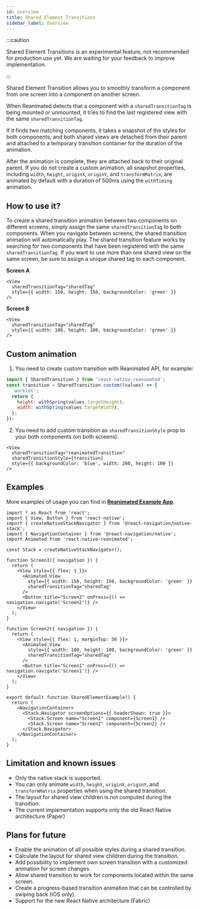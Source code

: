 ```yaml
---
id: overview
title: Shared Element Transitions
sidebar_label: Overview
---
```


:::caution

Shared Element Transitions is an experimental feature, not recommended for production use yet. We are waiting for your feedback to improve implementation.

:::

Shared Element Transition allows you to smoothly transform a component from one screen into a component on another screen.

When Reanimated detects that a component with a `sharedTransitionTag` is being mounted or unmounted, it tries to find the last registered view with the same `sharedTransitionTag`.

If it finds two matching components, it takes a snapshot of the styles for both components, and both shared views are detached from their parent and attached to a temporary transition container for the duration of the animation.

After the animation is complete, they are attached back to their original parent. If you do not create a custom animation, all snapshot properties, including `width`, `height`, `originX`, `originY`, and `transformMatrix`, are animated by default with a duration of 500ms using the `withTiming` animation.

## How to use it?

To create a shared transition animation between two components on different screens, simply assign the same `sharedTransitionTag` to both components. When you navigate between screens, the shared transition animation will automatically play. The shared transition feature works by searching for two components that have been registered with the same `sharedTransitionTag`. If you want to use more than one shared view on the same screen, be sure to assign a unique shared tag to each component.

**Screen A**

```tsx {2}
<View
  sharedTransitionTag="sharedTag"
  style={{ width: 150, height: 150, backgroundColor: 'green' }}
/>
```

**Screen B**

```tsx {2}
<View
  sharedTransitionTag="sharedTag"
  style={{ width: 100, height: 100, backgroundColor: 'green' }}
/>
```

## Custom animation

1. You need to create custom transition with Reanimated API, for example:

```js
import { SharedTransition } from 'react-native-reanimated';
const transition = SharedTransition.custom((values) => {
  'worklet';
  return {
    height: withSpring(values.targetHeight),
    width: withSpring(values.targetWidth),
  };
});
```

2. You need to add custom transition as `sharedTransitionStyle` prop to your both components (on both screens):

```tsx {2,3}
<View
  sharedTransitionTag="reanimatedTransition"
  sharedTransitionStyle={transition}
  style={{ backgroundColor: 'blue', width: 200, height: 100 }}
/>
```

## Examples

More examples of usage you can find in **[Reanimated Example App](https://github.com/software-mansion/react-native-reanimated/tree/3.3.0/app/src/examples/SharedElementTransitions)**.

```tsx {14,26}
import * as React from 'react';
import { View, Button } from 'react-native';
import { createNativeStackNavigator } from '@react-navigation/native-stack';
import { NavigationContainer } from '@react-navigation/native';
import Animated from 'react-native-reanimated';

const Stack = createNativeStackNavigator();

function Screen1({ navigation }) {
  return (
    <View style={{ flex: 1 }}>
      <Animated.View
        style={{ width: 150, height: 150, backgroundColor: 'green' }}
        sharedTransitionTag="sharedTag"
      />
      <Button title="Screen2" onPress={() => navigation.navigate('Screen2')} />
    </View>
  );
}

function Screen2({ navigation }) {
  return (
    <View style={{ flex: 1, marginTop: 50 }}>
      <Animated.View
        style={{ width: 100, height: 100, backgroundColor: 'green' }}
        sharedTransitionTag="sharedTag"
      />
      <Button title="Screen1" onPress={() => navigation.navigate('Screen1')} />
    </View>
  );
}

export default function SharedElementExample() {
  return (
    <NavigationContainer>
      <Stack.Navigator screenOptions={{ headerShown: true }}>
        <Stack.Screen name="Screen1" component={Screen1} />
        <Stack.Screen name="Screen2" component={Screen2} />
      </Stack.Navigator>
    </NavigationContainer>
  );
}
```

## Limitation and known issues

- Only the native stack is supported.
- You can only animate `width`, `height`, `originX`, `originY`, and `transformMatrix` properties when using the shared transition.
- The layout for shared view children is not computed during the transition.
- The current implementation supports only the old React Native architecture (Paper)

## Plans for future

- Enable the animation of all possible styles during a shared transition.
- Calculate the layout for shared view children during the transition.
- Add possibility to implement own screen transition with a customized animation for screen changes.
- Allow shared transition to work for components located within the same screen.
- Create a progress-based transition animation that can be controlled by swiping back (iOS only).
- Support for the new React Native architecture (Fabric)

